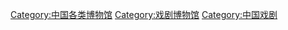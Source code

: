 [[Category:中国各类博物馆|Category:中国各类博物馆]]
[[Category:戏剧博物馆|Category:戏剧博物馆]]
[[Category:中国戏剧|Category:中国戏剧]]